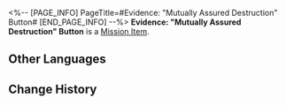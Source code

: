 <%-- [PAGE_INFO]
PageTitle=#Evidence: "Mutually Assured Destruction" Button#
[END_PAGE_INFO] --%>
{{Item Infobox
|id          = 140344
|image       = Item Evidence- Mutually Assured Destruction Button.png
|type        = Mission Item
|invCategory = Missions
|rarity      = 3
|effect      = 
|description = Apparently, one little press on this button will level all of Penacony. Who wouldn't want to try pressing it?
}}
'''Evidence: "Mutually Assured Destruction" Button''' is a [[Mission Item]].

==Other Languages==
{{Other Languages
|en   = Evidence: "Mutually Assured Destruction" Button
|zhs  = 证物：「相互保证毁灭」按钮
|zht  = 證物：「互相保證毀滅」按鈕
|ja   = 証拠品：「相互保証破滅」ボタン
|ko   = 증거물: 「상호 보증 파멸」 버튼
|es   = Prueba: botón de destrucción garantizada
|fr   = Preuve : Bouton de « destruction mutuelle assurée »
|ru   = Улика: кнопка гарантированного взаимного уничтожения
|th   = หลักฐาน: ปุ่ม "รับประกันการทำลายล้างร่วมกัน"
|vi   = Vật Chứng: Nút "Đảm Bảo Hủy Diệt Lẫn Nhau"
|de   = Beweisstück: Knopf für gegenseitig zugesicherte Zerstörung
|id   = Barang Bukti: Tombol Kehancuran Bersama
|pt   = Evidência: Botão de "Destruição Mútua Garantida"
}}

==Change History==
{{Change History|2.0}}